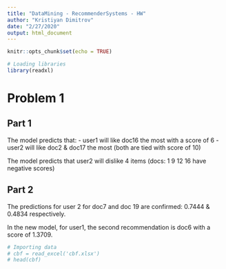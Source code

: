 ```yaml
---
title: "DataMining - RecommenderSystems - HW"
author: "Kristiyan Dimitrov"
date: "2/27/2020"
output: html_document
---
```


```r
knitr::opts_chunk$set(echo = TRUE)
```

```r
# Loading libraries
library(readxl)
```

# Problem 1

## Part 1

The model predicts that:
- user1 will like doc16 the most with a score of 6
- user2 will like doc2 & doc17 the most (both are tied with score of 10)

The model predicts that user2 will dislike 4 items (docs: 1 9 12 16 have negative scores)

## Part 2

The predictions for user 2 for doc7 and doc 19 are confirmed: 0.7444 & 0.4834 respectively.

In the new model, for user1, the second recommendation is doc6 with a score of 1.3709.





```r
# Importing data
# cbf = read_excel('cbf.xlsx')
# head(cbf)
```

